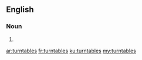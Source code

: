 ==English==

===Noun===
{{head|en|plural}}

# {{plural of|turntable|lang=en}}

[[ar:turntables]]
[[fr:turntables]]
[[ku:turntables]]
[[my:turntables]]